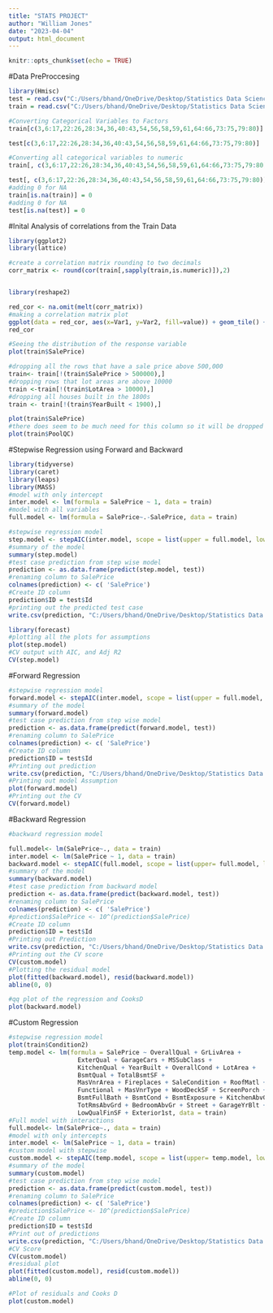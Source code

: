 ---
title: "STATS PROJECT"
author: "William Jones"
date: "2023-04-04"
output: html_document
---

```{r setup, include=FALSE}
knitr::opts_chunk$set(echo = TRUE)
```
#Data PreProccesing
```{r}
library(Hmisc)
test = read.csv("C:/Users/bhand/OneDrive/Desktop/Statistics Data Science/kaggle/test.csv")
train = read.csv("C:/Users/bhand/OneDrive/Desktop/Statistics Data Science/kaggle/train.csv")

#Converting Categorical Variables to Factors
train[c(3,6:17,22:26,28:34,36,40:43,54,56,58,59,61,64:66,73:75,79:80)]  <-lapply(train[c(3,6:17,22:26,28:34,36,40:43,54,56,58,59,61,64:66,73:75,79:80)],as.factor)

test[c(3,6:17,22:26,28:34,36,40:43,54,56,58,59,61,64:66,73:75,79:80)]  <-lapply(test[c(3,6:17,22:26,28:34,36,40:43,54,56,58,59,61,64:66,73:75,79:80)],as.factor)

#Converting all categorical variables to numeric
train[, c(3,6:17,22:26,28:34,36,40:43,54,56,58,59,61,64:66,73:75,79:80)] <- sapply(train[, c(3,6:17,22:26,28:34,36,40:43,54,56,58,59,61,64:66,73:75,79:80)], unclass)

test[, c(3,6:17,22:26,28:34,36,40:43,54,56,58,59,61,64:66,73:75,79:80)] <- sapply(test[, c(3,6:17,22:26,28:34,36,40:43,54,56,58,59,61,64:66,73:75,79:80)], unclass)
#adding 0 for NA
train[is.na(train)] = 0
#adding 0 for NA
test[is.na(test)] = 0

```
#Inital Analysis of correlations from the Train Data
```{r}
library(ggplot2)
library(lattice)

#create a correlation matrix rounding to two decimals
corr_matrix <- round(cor(train[,sapply(train,is.numeric)]),2)


library(reshape2)

red_cor <- na.omit(melt(corr_matrix))
#making a correlation matrix plot
ggplot(data = red_cor, aes(x=Var1, y=Var2, fill=value)) + geom_tile() + theme(axis.text.x = element_text(angle=90, vjust=0.5, hjust=1))
red_cor

#Seeing the distribution of the response variable
plot(train$SalePrice)

#dropping all the rows that have a sale price above 500,000
train<- train[!(train$SalePrice > 500000),]
#dropping rows that lot areas are above 10000
train <-train[!(train$LotArea > 10000),]
#dropping all houses built in the 1800s
train <- train[!(train$YearBuilt < 1900),]

plot(train$SalePrice)
#there does seem to be much need for this column so it will be dropped in the custom model
plot(train$PoolQC)
```

#Stepwise Regression using Forward and Backward
```{r}
library(tidyverse)
library(caret)
library(leaps)
library(MASS)
#model with only intercept
inter.model <- lm(formula = SalePrice ~ 1, data = train)
#model with all variables
full.model <- lm(formula = SalePrice~.-SalePrice, data = train)

#stepwise regression model
step.model <- stepAIC(inter.model, scope = list(upper = full.model, lower = inter.model), direction = "both", trace = FALSE)
#summary of the model
summary(step.model)
#test case prediction from step wise model
prediction <- as.data.frame(predict(step.model, test))
#renaming column to SalePrice
colnames(prediction) <- c( 'SalePrice')
#Create ID column
prediction$ID = test$Id
#printing out the predicted test case
write.csv(prediction, "C:/Users/bhand/OneDrive/Desktop/Statistics Data Science/kaggle/stepwise.csv", row.names = FALSE)

library(forecast)
#plotting all the plots for assumptions
plot(step.model)
#CV output with AIC, and Adj R2
CV(step.model)
```
#Forward Regression 
```{r}
#stepwise regression model
forward.model <- stepAIC(inter.model, scope = list(upper = full.model, lower = inter.model), direction = "forward", trace = FALSE)
#summary of the model
summary(forward.model)
#test case prediction from step wise model
prediction <- as.data.frame(predict(forward.model, test))
#renaming column to SalePrice
colnames(prediction) <- c( 'SalePrice')
#Create ID column
prediction$ID = test$Id
#Printing out prediction
write.csv(prediction, "C:/Users/bhand/OneDrive/Desktop/Statistics Data Science/kaggle/forward.csv", row.names = FALSE)
#Printing out model Assumption
plot(forward.model)
#Printing out the CV
CV(forward.model)
```
#Backward Regression
```{r}
#backward regression model

full.model<- lm(SalePrice~., data = train)
inter.model <- lm(SalePrice ~ 1, data = train)
backward.model <- stepAIC(full.model, scope = list(upper= full.model, lower = inter.model), direction = "backward", trace = FALSE)
#summary of the model
summary(backward.model)
#test case prediction from backward model
prediction <- as.data.frame(predict(backward.model, test))
#renaming column to SalePrice
colnames(prediction) <- c( 'SalePrice')
#prediction$SalePrice <- 10^(prediction$SalePrice)
#Create ID column
prediction$ID = test$Id
#Printing out Prediction 
write.csv(prediction, "C:/Users/bhand/OneDrive/Desktop/Statistics Data Science/kaggle/backward.csv", row.names = FALSE)
#Printing out the CV score
CV(custom.model)
#Plotting the residual model
plot(fitted(backward.model), resid(backward.model))
abline(0, 0)

#qq plot of the regression and CooksD
plot(backward.model)

```
#Custom Regression
```{r}
#stepwise regression model
plot(train$Condition2)
temp.model <- lm(formula = SalePrice ~ OverallQual + GrLivArea +
                   ExterQual + GarageCars + MSSubClass +
                   KitchenQual + YearBuilt + OverallCond + LotArea +
                   BsmtQual + TotalBsmtSF +
                   MasVnrArea + Fireplaces + SaleCondition + RoofMatl +
                   Functional + MasVnrType + WoodDeckSF + ScreenPorch +
                   BsmtFullBath + BsmtCond + BsmtExposure + KitchenAbvGr +
                   TotRmsAbvGrd + BedroomAbvGr + Street + GarageYrBlt +
                   LowQualFinSF + Exterior1st, data = train)
#Full model with interactions
full.model<- lm(SalePrice~., data = train)
#model with only intercepts
inter.model <- lm(SalePrice ~ 1, data = train)
#custom model with stepwise
custom.model <- stepAIC(temp.model, scope = list(upper= temp.model, lower = inter.model), direction = "both", trace = FALSE)
#summary of the model
summary(custom.model)
#test case prediction from step wise model
prediction <- as.data.frame(predict(custom.model, test))
#renaming column to SalePrice
colnames(prediction) <- c( 'SalePrice')
#prediction$SalePrice <- 10^(prediction$SalePrice)
#Create ID column
prediction$ID = test$Id
#Print out of predictions
write.csv(prediction, "C:/Users/bhand/OneDrive/Desktop/Statistics Data Science/kaggle/custom.csv", row.names = FALSE)
#CV Score
CV(custom.model)
#residual plot
plot(fitted(custom.model), resid(custom.model))
abline(0, 0)

#Plot of residuals and Cooks D
plot(custom.model)

```



